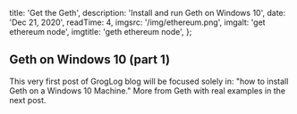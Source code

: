 
  title: 'Get the Geth',
  description: 'Install and run Geth on Windows 10',
  date: 'Dec 21, 2020',
  readTime: 4,
  imgsrc: '/img/ethereum.png',
  imgalt: 'get ethereum node',
  imgtitle: 'geth ethereum node',
};


## Geth on Windows 10 (part 1)

This very first post of GrogLog blog will be focused solely in: "how to install Geth on a Windows 10 Machine." More from Geth with real examples in the next post.
